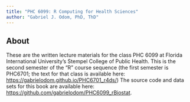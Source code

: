 ```yaml
---
title: "PHC 6099: R Computing for Health Sciences"
author: "Gabriel J. Odom, PhD, ThD"
---
```


## About
These are the written lecture materials for the class PHC 6099 at Florida International University's Stempel College of Public Health. This is the second semester of the "R" course sequence (the first semester is PHC6701; the text for that class is available here: <https://gabrielodom.github.io/PHC6701_r4ds/>) The source code and data sets for this book are available here: <https://github.com/gabrielodom/PHC6099_rBiostat>.
